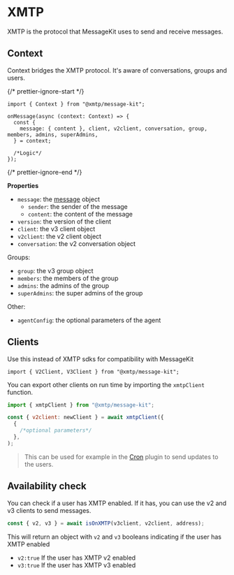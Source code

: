 # XMTP

XMTP is the protocol that MessageKit uses to send and receive messages.

## Context

Context bridges the XMTP protocol. It's aware of conversations, groups and users.

{/* prettier-ignore-start */}

```tsx 
import { Context } from "@xmtp/message-kit";

onMessage(async (context: Context) => {
  const {
    message: { content }, client, v2client, conversation, group, members, admins, superAdmins,
  } = context;

  /*Logic*/
});
```

{/* prettier-ignore-end */}

**Properties**

- `message`: the [message](/concepts/messages) object
  - `sender`: the sender of the message
  - `content`: the content of the message
- `version`: the version of the client
- `client`: the v3 client object
- `v2client`: the v2 client object
- `conversation`: the v2 conversation object

Groups:

- `group`: the v3 group object
- `members`: the members of the group
- `admins`: the admins of the group
- `superAdmins`: the super admins of the group

Other:

- `agentConfig`: the optional parameters of the agent

## Clients

Use this instead of XMTP sdks for compatibility with MessageKit

```tsx
import { V2Client, V3Client } from "@xmtp/message-kit";
```

You can export other clients on run time by importing the `xmtpClient` function.

```jsx
import { xmtpClient } from "@xmtp/message-kit";

const { v2client: newClient } = await xmtpClient({
  {
    /*optional parameters*/
  },
);
```

> This can be used for example in the [Cron](/plugins/cron) plugin to send updates to the users.

## Availability check

You can check if a user has XMTP enabled. If it has, you can use the v2 and v3 clients to send messages.

```typescript
const { v2, v3 } = await isOnXMTP(v3client, v2client, address);
```

This will return an object with `v2` and `v3` booleans indicating if the user has XMTP enabled

- `v2:true` If the user has XMTP v2 enabled
- `v3:true` If the user has XMTP v3 enabled
